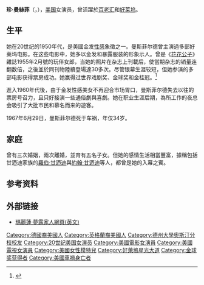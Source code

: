 {{noteTA
|T=zh-hans:杰恩·曼斯菲尔德; zh-tw:珍·曼絲菲; zh-hk:珍·曼絲菲;
|1=zh-hans:杰恩·曼斯菲尔德; zh-tw:珍·曼絲菲; zh-hk:珍·曼絲菲;
|2=zh-hans:曼斯菲尔德; zh-tw:曼絲菲; zh-hk:曼絲菲;
}}
{{infobox actor
| type = 女演员
| image = Jayne Mansfield (Kiss them for me-1957).jpg
| caption = 1957年
| birth_date={{birth date|1933|4|19}}
| death_date={{death date and age|1967|6|29|1933|4|19}}
| spouse = {{marriage|Paul Mansfield|1950|1958}}<br>{{marriage|Mickey Hargitay|1958|1964}}<br>{{marriage|Matt Cimber|1964|1966}}
| children = Jayne Marie Mansfield (1950)<br>Mickey Hargitay Jr. (1958)<br>Zoltan Hargitay (1960)<br>[[瑪莉絲卡·哈吉塔|瑪莉絲卡·哈吉塔]] (1964)<br>Tony Cimber (1965)
}}
'''珍·曼絲菲'''（{{lang-en|Jayne Mansfield}}，{{bd|1933年|4月19日|1967年|6月29日|catIdx=Mansfield, Jayne}}），[[美国|美国]]女演员，曾活躍於[[百老汇|百老汇]]和[[好莱坞|好莱坞]]。

== 生平 ==
她在20世纪的1950年代，是美國金发[[性感|性感]]象徵之一。曼斯菲尔德曾主演過多部好莱坞电影。在这些电影中，她多以金发和暴露服装的形象示人。曾是《[[花花公子|花花公子]]》雜誌1955年2月號的玩伴女郎，当她的照片在杂志上刊載后，使當期杂志的销量连翻数倍，之後並於同刊物陸續登場達30多次。尽管银幕生涯较短，但她参演的多部电影获得票房成功。她赢得过世界戏剧奖、金球奖和金桂冠。<ref>{{Cite news|title=Jayne Mansfield Dies in New Orleans Car Crash; Actress Parlayed Physical Attributes Into Film Career Appeared on Broadway in 1955 in 'Rock Hunter'|url=https://www.nytimes.com/1967/06/30/archives/jayne-mansfield-dies-in-new-orleans-car-crash-actress-parlayed.html|newspaper=The New York Times|date=1967-06-30|accessdate=2021-04-26|issn=0362-4331|language=en-US|archive-date=2021-04-26|archive-url=https://web.archive.org/web/20210426191948/https://www.nytimes.com/1967/06/30/archives/jayne-mansfield-dies-in-new-orleans-car-crash-actress-parlayed.html|dead-url=no}}</ref>

進入1960年代後，由于金发性感美女不再迎合市场胃口，曼斯菲尔德失去以往的票房号召力，且只好接演一些通俗劇與喜劇。她在职业生涯后期，為所工作的夜总会吸引了大批市民和慕名而来的遊客。

1967年6月29日，曼斯菲尔德死于车祸，年仅34岁。

== 家庭 ==
曾有三次婚姻，兩次離婚，並育有五名子女。但她的感情生活相當豐富，據稱包括甘迺迪家族的[[羅伯·甘迺迪|羅伯·甘迺迪]]與[[約翰·甘迺迪|約翰·甘迺迪]]等人，都曾是她的入幕之賓。

== 参考资料 ==
{{reflist}}

== 外部链接 ==
* [http://www.imdb.com/name/nm0543790/ 瑪麗蓮‧夢露家人網頁(英文)] {{Wayback|url=http://www.imdb.com/name/nm0543790/ |date=20210324062336 }}

{{Commons}}
{{金球奖年度最佳新人女演员}}

{{Authority control}}
{{DEFAULTSORT: Mansfield, Jayne}}
[[Category:德國裔美國人|Category:德國裔美國人]]
[[Category:英格蘭裔美國人|Category:英格蘭裔美國人]]
[[Category:德州大學奧斯汀分校校友|Category:德州大學奧斯汀分校校友]]
[[Category:20世纪美国女演员|Category:20世纪美国女演员]]
[[Category:美國電影女演員|Category:美國電影女演員]]
[[Category:美國電視女演員|Category:美國電視女演員]]
[[Category:美國女性模特兒|Category:美國女性模特兒]]
[[Category:好萊塢星光大道|Category:好萊塢星光大道]]
[[Category:金球奖获得者|Category:金球奖获得者]]
[[Category:美國車禍身亡者|Category:美國車禍身亡者]]